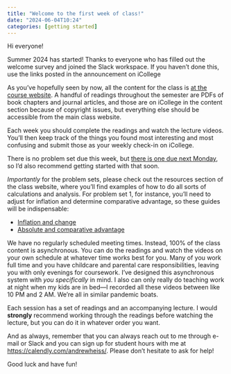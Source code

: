 ```yaml
---
title: "Welcome to the first week of class!"
date: "2024-06-04T10:24"
categories: [getting started]
---
```


Hi everyone!

Summer 2024 has started! Thanks to everyone who has filled out the welcome survey and joined the Slack workspace. If you haven’t done this, use the links posted in the announcement on iCollege

As you've hopefully seen by now, all the content for the class is [at the course website](/). A handful of readings throughout the semester are PDFs of book chapters and journal articles, and those are on iCollege in the content section because of copyright issues, but everything else should be accessible from the main class website.

Each week you should complete the readings and watch the lecture videos. You'll then keep track of the things you found most interesting and most confusing and submit those as your weekly check-in on iCollege.

There is no problem set due this week, but [there is one due next Monday](/assignment/01-problem-set.qmd), so I'd also recommend getting started with that soon.

*Importantly* for the problem sets, please check out the resources section of the class website, where you'll find examples of how to do all sorts of calculations and analysis. For problem set 1, for instance, you'll need to adjust for inflation and determine comparative advantage, so these guides will be indispensable: 

- [Inflation and change](/resource/inflation.qmd)
- [Absolute and comparative advantage](/resource/advantage.qmd)

We have no regularly scheduled meeting times. Instead, 100% of the class content is asynchronous. You can do the readings and watch the videos on your own schedule at whatever time works best for you. Many of you work full time and you have childcare and parental care responsibilities, leaving you with only evenings for coursework. I've designed this asynchronous system with *you specifically* in mind. I also can only really do teaching work at night when my kids are in bed—I recorded all these videos between like 10 PM and 2 AM. We're all in similar pandemic boats.

Each session has a set of readings and an accompanying lecture. I would **strongly** recommend working through the readings before watching the lecture, but you can do it in whatever order you want.

And as always, remember that you can always reach out to me through e-mail or Slack and you can sign up for student hours with me at [https://calendly.com/andrewheiss/](https://calendly.com/andrewheiss/). Please don't hesitate to ask for help!

Good luck and have fun!
